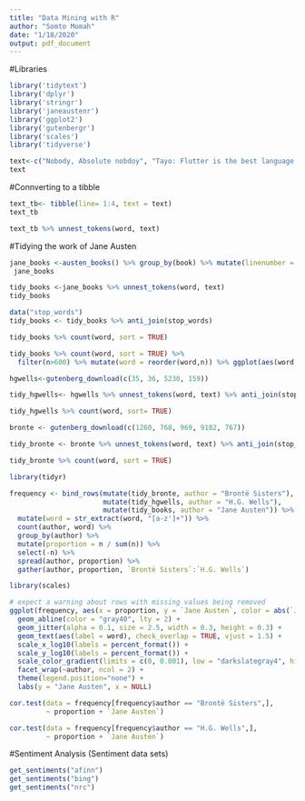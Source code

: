 ```yaml
---
title: "Data Mining with R"
author: "Somto Momah"
date: "1/18/2020"
output: pdf_document
---
```

#Libraries
```r
library('tidytext')
library('dplyr')
library('stringr')
library('janeaustenr')
library('ggplot2')
library('gutenbergr')
library('scales')
library('tidyverse')
```
        
```r
text<-c("Nobody, Absolute nobdoy", "Tayo: Flutter is the best language in the world", "All the lengthy lines of code in Java can be summarised in a lIne in flutter", "Me: Pele, flutter advocate of Nigeria")
text
```

#Connverting to a tibble
```r
text_tb<- tibble(line= 1:4, text = text)
text_tb
```

```r
text_tb %>% unnest_tokens(word, text)
```
#Tidying the work of Jane Austen
```r
jane_books <-austen_books() %>% group_by(book) %>% mutate(linenumber = row_number(), chapter = cumsum(str_detect(text, regex("^chapter[\\divxlc]", ignore_case = TRUE)))) %>% ungroup()
 jane_books
```

```r
tidy_books <-jane_books %>% unnest_tokens(word, text)
tidy_books
```

```r
data("stop_words")
tidy_books <- tidy_books %>% anti_join(stop_words)
```
```r
tidy_books %>% count(word, sort = TRUE)
```
```r
tidy_books %>% count(word, sort = TRUE) %>%
  filter(n>600) %>% mutate(word = reorder(word,n)) %>% ggplot(aes(word, n)) + geom_col() + xlab(NULL) + coord_flip()
```

```r
hgwells<-gutenberg_download(c(35, 36, 5230, 159))
```



```r
tidy_hgwells<- hgwells %>% unnest_tokens(word, text) %>% anti_join(stop_words)
```

```r
tidy_hgwells %>% count(word, sort= TRUE)
```
```r
bronte <- gutenberg_download(c(1260, 768, 969, 9182, 767))
```

```r
tidy_bronte <- bronte %>% unnest_tokens(word, text) %>% anti_join(stop_words)
```
```r
tidy_bronte %>% count(word, sort = TRUE)
```

```r
library(tidyr)

frequency <- bind_rows(mutate(tidy_bronte, author = "Brontë Sisters"),
                       mutate(tidy_hgwells, author = "H.G. Wells"), 
                       mutate(tidy_books, author = "Jane Austen")) %>% 
  mutate(word = str_extract(word, "[a-z']+")) %>%
  count(author, word) %>%
  group_by(author) %>%
  mutate(proportion = n / sum(n)) %>% 
  select(-n) %>% 
  spread(author, proportion) %>% 
  gather(author, proportion, `Brontë Sisters`:`H.G. Wells`)
```

```r
library(scales)

# expect a warning about rows with missing values being removed
ggplot(frequency, aes(x = proportion, y = `Jane Austen`, color = abs(`Jane Austen` - proportion))) +
  geom_abline(color = "gray40", lty = 2) +
  geom_jitter(alpha = 0.1, size = 2.5, width = 0.3, height = 0.3) +
  geom_text(aes(label = word), check_overlap = TRUE, vjust = 1.5) +
  scale_x_log10(labels = percent_format()) +
  scale_y_log10(labels = percent_format()) +
  scale_color_gradient(limits = c(0, 0.001), low = "darkslategray4", high = "gray75") +
  facet_wrap(~author, ncol = 2) +
  theme(legend.position="none") +
  labs(y = "Jane Austen", x = NULL)
```
  
```r
cor.test(data = frequency[frequency$author == "Brontë Sisters",],
         ~ proportion + `Jane Austen`)
```

```r
cor.test(data = frequency[frequency$author == "H.G. Wells",], 
         ~ proportion + `Jane Austen`)
```
#Sentiment Analysis (Sentiment data sets)
```r
get_sentiments("afinn")
get_sentiments("bing")
get_sentiments("nrc")
```
